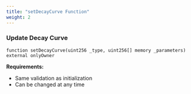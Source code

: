 ```yaml
---
title: "setDecayCurve Function"
weight: 2
---
```


### Update Decay Curve

```solidity
function setDecayCurve(uint256 _type, uint256[] memory _parameters) external onlyOwner
```

**Requirements:**
- Same validation as initialization
- Can be changed at any time
